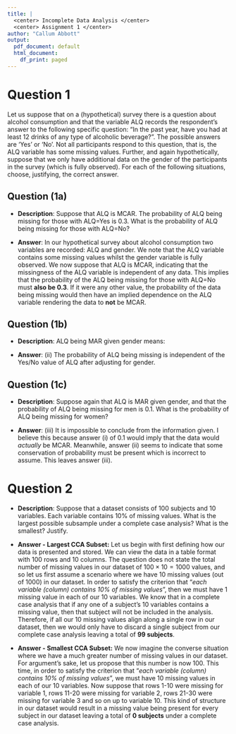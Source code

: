 ```yaml
---
title: |
  <center> Incomplete Data Analysis </center>
  <center> Assignment 1 </center>
author: "Callum Abbott"
output:
  pdf_document: default
  html_document:
    df_print: paged
---
```

# Question 1
Let us suppose that on a (hypothetical) survey there is a question about alcohol consumption
and that the variable ALQ records the respondent’s answer to the following specific question:
“In the past year, have you had at least 12 drinks of any type of alcoholic beverage?”. The
possible answers are ‘Yes’ or ‘No’. Not all participants respond to this question, that is,
the ALQ variable has some missing values. Further, and again hypothetically, suppose that
we only have additional data on the gender of the participants in the survey (which is fully
observed). For each of the following situations, choose, justifying, the correct answer.

## Question (1a)
* **Description**: Suppose that ALQ is MCAR. The probability of ALQ being missing for those with ALQ=Yes is 0.3. What is the probability of ALQ being missing for those with ALQ=No?

* **Answer**: In our hypothetical survey about alcohol consumption two variables are recorded: ALQ and gender. We note that the ALQ variable contains some missing values whilst the gender variable is fully observed. We now suppose that ALQ is MCAR, indicating that the missingness of the ALQ variable is independent of any data. This implies that the probability of the ALQ being missing for those with ALQ=No must **also be 0.3**. If it were any other value, the probability of the data being missing would then have an implied dependence on the ALQ variable rendering the data to **not** be MCAR.

## Question (1b)
* **Description**: ALQ being MAR given gender means:

* **Answer**: (ii) The probability of ALQ being missing is independent of the Yes/No value of ALQ after adjusting for gender.

## Question (1c)
* **Description**: Suppose again that ALQ is MAR given gender, and that the probability of ALQ being missing for men is 0.1. What is the probability of ALQ being missing for women?

* **Answer**: (iii) It is impossible to conclude from the information given. I believe this because answer (i) of 0.1 would imply that the data would *actually* be MCAR. Meanwhile, answer (ii) seems to indicate that some conservation of probability must be present which is incorrect to assume. This leaves answer (iii). 

# Question 2
* **Description**: Suppose that a dataset consists of 100 subjects and 10 variables. Each variable contains 10% of missing values. What is the largest possible subsample under a complete case analysis? What is the smallest? Justify.

* **Answer - Largest CCA Subset:** Let us begin with first defining how our data is presented and stored. We can view the data in a table format with 100 rows and 10 columns. The question does not state the total number of missing values in our dataset of $100 \times 10 = 1000$ values, and so let us first assume a scenario where we have 10 missing values (out of 1000) in our dataset. In order to satisfy the criterion that "*each variable (column) contains 10% of missing values*", then we must have 1 missing value in each of our 10 variables. We know that in a complete case analysis that if any one of a subject's 10 variables contains a missing value, then that subject will not be included in the analysis. Therefore, if all our 10 missing values align along a single row in our dataset, then we would only have to discard a single subject from our complete case analysis leaving a total of **99 subjects**.

* **Answer - Smallest CCA Subset:** We now imagine the converse situation where we have a much greater number of missing values in our dataset. For argument's sake, let us propose that this number is now 100. This time, in order to satisfy the criterion that "*each variable (column) contains 10% of missing values*", we must have 10 missing values in each of our 10 variables. Now suppose that rows 1-10 were missing for variable 1, rows 11-20 were missing for variable 2, rows 21-30 were missing for variable 3 and so on up to variable 10. This kind of structure in our dataset would result in a missing value being present for every subject in our dataset leaving a total of **0 subjects** under a complete case analysis.



